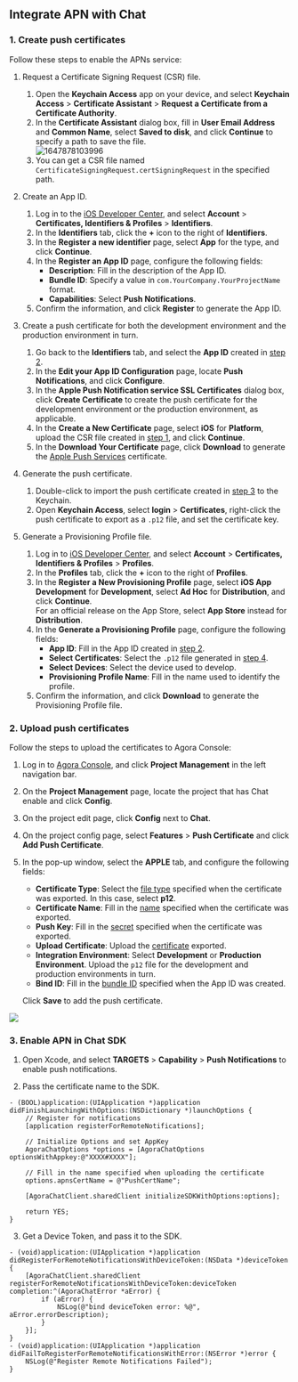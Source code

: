 <PlatformWrapper platform="ios">

## Integrate APN with Chat

### 1. Create push certificates<a name="step1"></a>

Follow these steps to enable the APNs service:

1. Request a Certificate Signing Request (CSR) file.<a name="step1-1"></a>   
    1. Open the **Keychain Access** app on your device, and select **Keychain Access** > **Certificate Assistant** > **Request a Certificate from a Certificate Authority**.
    2. In the **Certificate Assistant** dialog box, fill in **User Email Address** and **Common Name**, select **Saved to disk**, and click **Continue** to specify a path to save the file.  
    ![1647878103996](https://web-cdn.agora.io/docs-files/1647878103996)  
    3. You can get a CSR file named `CertificateSigningRequest.certSigningRequest` in the specified path.

2. Create an App ID.<a name="step1-2"></a>  
    1. Log in to the [iOS Developer Center](https://developer.apple.com/), and select **Account** > **Certificates, Identifiers & Profiles** > **Identifiers**.
    2. In the **Identifiers** tab, click the **+** icon to the right of **Identifiers**.
    3. In the **Register a new identifier** page, select **App** for the type, and click **Continue**.
    4. In the **Register an App ID** page, configure the following fields:
        - **Description**: Fill in the description of the App ID.
        - **Bundle ID**: Specify a value in `com.YourCompany.YourProjectName` format.
        - **Capabilities**: Select **Push Notifications**.
    5. Confirm the information, and click **Register** to generate the App ID.  

3. Create a push certificate for both the development environment and the production environment in turn.<a name="step1-3"></a>  
    1. Go back to the **Identifiers** tab, and select the **App ID** created in [step 2](#step1-2).
    2. In the **Edit your App ID Configuration** page, locate **Push Notifications**, and click **Configure**.
    3. In the **Apple Push Notification service SSL Certificates** dialog box, click **Create Certificate** to create the push certificate for the development environment or the production environment, as applicable.
    4. In the **Create a New Certificate** page, select **iOS** for **Platform**, upload the CSR file created in [step 1](#step1-1), and click **Continue**.
    5. In the **Download Your Certificate** page, click **Download** to generate the [Apple Push Services](https://help.apple.com/xcode/mac/current/?spm=a2c4g.11186623.0.0.14864088B1zf4p#/dev80c6204ec) certificate.

4. Generate the push certificate.<a name="step1-4"></a>  
    1. Double-click to import the push certificate created in [step 3](#step1-3) to the Keychain.
    2. Open **Keychain Access**, select **login** > **Certificates**, right-click the push certificate to export as a `.p12` file, and set the certificate key.

5. Generate a Provisioning Profile file.  
    1. Log in to [iOS Developer Center](https://developer.apple.com/), and select **Account** > **Certificates, Identifiers & Profiles** > **Profiles**.
    2. In the **Profiles** tab, click the **+** icon to the right of **Profiles**.
    3. In the **Register a New Provisioning Profile** page, select **iOS App Development** for **Development**, select **Ad Hoc** for **Distribution**, and click **Continue**.  
    For an official release on the App Store, select **App Store** instead for **Distribution**.
    4. In the **Generate a Provisioning Profile** page, configure the following fields:
        - **App ID**: Fill in the App ID created in [step 2](#step1-2).
        - **Select Certificates**: Select the `.p12` file generated in [step 4](#step1-4).
        - **Select Devices**: Select the device used to develop.
        - **Provisioning Profile Name**: Fill in the name used to identify the profile.  
    5. Confirm the information, and click **Download** to generate the Provisioning Profile file.

### 2. Upload push certificates

Follow the steps to upload the certificates to Agora Console:

1. Log in to [Agora Console](https://console.agora.io/), and click **Project Management** in the left navigation bar.

2. On the **Project Management** page, locate the project that has Chat enable and click **Config**.

3. On the project edit page, click **Config** next to **Chat**.

4. On the project config page, select **Features** > **Push Certificate** and click **Add Push Certificate**.

5. In the pop-up window, select the **APPLE** tab, and configure the following fields:
   - **Certificate Type**: Select the [file type](#step1-4) specified when the certificate was exported. In this case, select **p12**.
   - **Certificate Name**: Fill in the [name](#step1-4) specified when the certificate was exported.
   - **Push Key**: Fill in the [secret](#step1-4) specified when the certificate was exported.
   - **Upload Certificate**: Upload the [certificate](#step1-4) exported.
   - **Integration Environment**: Select **Development** or **Production Environment**. Upload the `p12` file for the development and production environments in turn.
   - **Bind ID**: Fill in the [bundle ID](#step1-2) specified when the App ID was created.

    Click **Save** to add the push certificate.

<img src="https://web-cdn.agora.io/docs-files/1658462476793" />

### 3. Enable APN in Chat SDK

1. Open Xcode, and select **TARGETS** > **Capability** > **Push Notifications** to enable push notifications.

2. Pass the certificate name to the SDK.

```objc
- (BOOL)application:(UIApplication *)application didFinishLaunchingWithOptions:(NSDictionary *)launchOptions {
    // Register for notifications
    [application registerForRemoteNotifications];
    
    // Initialize Options and set AppKey
    AgoraChatOptions *options = [AgoraChatOptions optionsWithAppkey:@"XXXX#XXXX"];
    
    // Fill in the name specified when uploading the certificate
    options.apnsCertName = @"PushCertName";
    
    [AgoraChatClient.sharedClient initializeSDKWithOptions:options];
    
    return YES;
}
```

3. Get a Device Token, and pass it to the SDK.

```objc
- (void)application:(UIApplication *)application didRegisterForRemoteNotificationsWithDeviceToken:(NSData *)deviceToken {
    [AgoraChatClient.sharedClient registerForRemoteNotificationsWithDeviceToken:deviceToken completion:^(AgoraChatError *aError) {
        if (aError) {
            NSLog(@"bind deviceToken error: %@", aError.errorDescription);
        }
    }];
}
- (void)application:(UIApplication *)application didFailToRegisterForRemoteNotificationsWithError:(NSError *)error {
    NSLog(@"Register Remote Notifications Failed");
}
```

</PlatformWrapper>